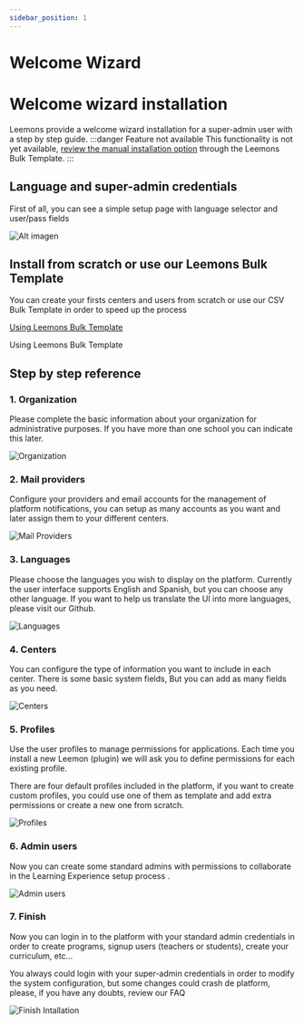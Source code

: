 ```yaml
---
sidebar_position: 1
---
```


# Welcome Wizard

# Welcome wizard installation
Leemons provide a welcome wizard installation for a super-admin user with a step by step guide.
:::danger Feature not available
This functionality is not yet available, [review the manual installation option](ManualInstallation) through the Leemons Bulk Template.
:::



## Language and super-admin credentials

First of all, you can see a simple setup page with language selector and user/pass fields

![Alt imagen](/img/install_foto1.png)

## Install from scratch or use our Leemons Bulk Template

You can create your firsts centers and users from scratch or use our CSV Bulk Template in order to speed up the process

[Using Leemons Bulk Template](https://youtu.be/VuOgdOKOHd8)

Using Leemons Bulk Template

## Step by step reference

### 1. Organization

Please complete the basic information about your organization for administrative purposes. If you have more than one school you can indicate this later.

![Organization](/img/installation_organization.png)

### 2. Mail providers

Configure your providers and email accounts for the management of platform notifications, you can setup as many accounts as you want and later assign them to your different centers.

![Mail Providers](/img/mail_providers.png)

### 3. Languages

Please choose the languages you wish to display on the platform. Currently the user interface supports English and Spanish, but you can choose any other language. If you want to help us translate the UI into more languages, please visit our Github.

![Languages](/img/languajes.png)

### 4. Centers

You can configure the type of information you want to include in each center. There is some basic system fields, But you can add as many fields as you need.

![Centers](/img/Centers.png)

### 5. Profiles

Use the user profiles to manage permissions for applications. Each time you install a new Leemon (plugin) we will ask you to define permissions for each existing profile.

There are four default profiles included in the platform, if you want to create custom profiles, you could use one of them as template and add extra permissions or create a new one from scratch.

![Profiles](/img/profiles.png)

### 6. Admin users

Now you can create some standard admins with permissions to collaborate in the Learning Experience setup process .

![Admin users](/img/admins.png)

### 7. Finish

Now you can login in to the platform with your standard admin credentials in order to create programs, signup users (teachers or students), create your curriculum, etc…

You always could login with your super-admin credentials in order to modify the system configuration, but some changes could crash de platform, please, if you have any doubts, review our FAQ

![Finish Intallation](/img/finish.png)